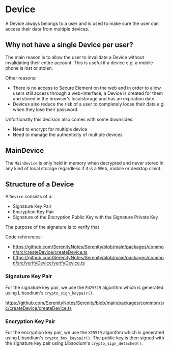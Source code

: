 # Device

A Device always belongs to a user and is used to make sure the user can access their data from multiple devices.

## Why not have a single Device per user?

The main reason is to allow the user to invalidate a Device without invalidating their entire account. This is useful if a device e.g. a mobile phone is lost or stolen.

Other reasons:

- There is no access to Secure Element on the web and in order to allow users still access through a web-interface, a Device is created for them and stored in the browser's localstorage and has an expiration date.
- Devices also reduce the risk of a user to completely loose their data e.g. when they lose their password.

Unfortionatly this decision also comes with some downsides:

- Need to encrypt for multiple device
- Need to manage the authenticity of multiple devices

## MainDevice

The `MainDevice` is only held in memory when decrypted and never stored in any kind of local storage regardless if it is a Web, mobile or desktop client.

## Structure of a Device

A `Device` consists of a:

- Signature Key Pair
- Encryption Key Pair
- Signature of the Encryption Public Key with the Signature Private Key

The purpose of the signature is to verify that

Code references:

- https://github.com/SerenityNotes/Serenity/blob/main/packages/common/src/createDevice/createDevice.ts
- https://github.com/SerenityNotes/Serenity/blob/main/packages/common/src/verifyDevice/verifyDevice.ts

### Signature Key Pair

For the signature key pair, we use the `Ed25519` algorithm which is generated using Libsodium's `crypto_sign_keypair()`.

https://github.com/SerenityNotes/Serenity/blob/main/packages/common/src/createDevice/createDevice.ts

### Encryption Key Pair

For the encryption key pair, we use the `X25519` algorithm which is generated using Libsodium's `crypto_box_keypair()`. The public key is then signed with the signature key pair using Libsodium's `crypto_sign_detached()`.
